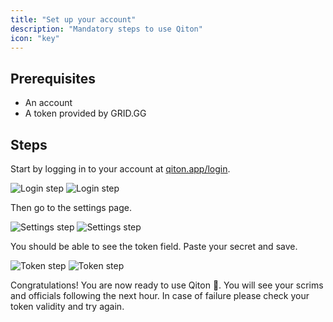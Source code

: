 ```yaml
---
title: "Set up your account"
description: "Mandatory steps to use Qiton"
icon: "key"
---
```


## Prerequisites

- An account
- A token provided by GRID.GG

## Steps

Start by logging in to your account at [qiton.app/login](https://qiton.app/login).
<Frame>
    <img
        className="block dark:hidden"
        src="./images/setup/login_step.png"
        alt="Login step"
    />
    <img
        className="hidden dark:block"
        src="./images/setup/login_step.png"
        alt="Login step"
    />
</Frame>

Then go to the settings page.
<Frame>
    <img
        className="block dark:hidden"
        src="./images/setup/settings_step.png"
        alt="Settings step"
    />
    <img
        className="hidden dark:block"
        src="./images/setup/settings_step.png"
        alt="Settings step"
    />
</Frame>

You should be able to see the token field. Paste your secret and save.
<Frame>
    <img
        className="block dark:hidden"
        src="./images/setup/token_step.png"
        alt="Token step"
    />
    <img
        className="hidden dark:block"
        src="./images/setup/token_step.png"
        alt="Token step"
    />
</Frame>

Congratulations! You are now ready to use Qiton 🥳. You will see your scrims and officials following the next hour.
In case of failure please check your token validity and try again.
